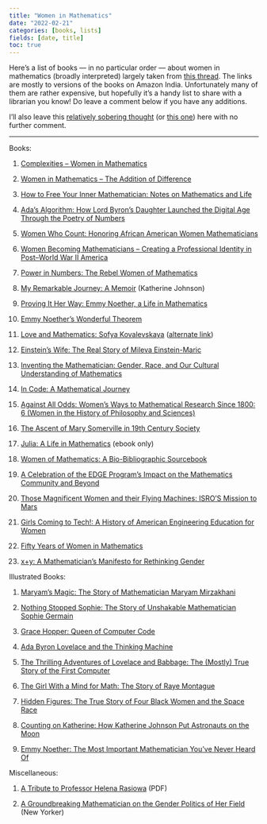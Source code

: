 ```yaml
---
title: "Women in Mathematics"
date: "2022-02-21"
categories: [books, lists]
fields: [date, title]
toc: true
---
```


Here’s a list of books — in no particular order — about women in mathematics (broadly interpreted) largely taken from [this thread](https://twitter.com/stevenstrogatz/status/1495030448904458243). The links are mostly to versions of the books on Amazon India. Unfortunately many of them are rather expensive, but hopefully it’s a handy list to share with a librarian you know! Do leave a comment below if you have any additions.

I’ll also leave this [relatively sobering thought](https://twitter.com/virtualcourtney/status/1495076053257175040) (or [this one](https://twitter.com/MarissaKawehi/status/1495083281766879243?s=20&t=9CWcnFgcqBQZD4p01UFXsg)) here with no further comment.

---

Books:

1. [Complexities – Women in Mathematics](https://www.amazon.in/Complexities-Mathematics-Bettye-Anne-Case/dp/0691114625/)

2. [Women in Mathematics – The Addition of Difference](https://www.amazon.in/Women-Mathematics-Addition-Difference-Science/dp/0253211190/ref=sr_1_1?crid=XLR5PKP93HN1&keywords=Women+in+Mathematics%3A+The+Addition+of+Difference&qid=1645384438&sprefix=women+in+mathematics+the+addition+of+difference%2Caps%2C277&sr=8-1)

3. [How to Free Your Inner Mathematician: Notes on Mathematics and Life](https://www.amazon.in/How-Free-Your-Inner-Mathematician/dp/0198843593/)

4. [Ada's Algorithm: How Lord Byron's Daughter Launched the Digital Age Through the Poetry of Numbers](https://www.amazon.in/Adas-Algorithm-Daughter-Launched-Digital/dp/1783340711/)

5. [Women Who Count: Honoring African American Women Mathematicians](https://www.amazon.in/Women-Who-Count-Honoring-Mathematicians/dp/1470448890/)

6. [Women Becoming Mathematicians – Creating a Professional Identity in Post–World War II America](https://www.amazon.in/Women-Becoming-Mathematicians-Professional-Post-World/dp/0262632462/)

7. [Power in Numbers: The Rebel Women of Mathematics](https://www.amazon.in/Power-Numbers-Rebel-Women-Mathematics/dp/1631064851/)

8. [My Remarkable Journey: A Memoir](https://www.amazon.in/My-Remarkable-Journey-Katherine-Johnson/dp/0062897667/) (Katherine Johnson)

9. [Proving It Her Way: Emmy Noether, a Life in Mathematics](https://www.amazon.in/Proving-Her-Way-Noether-Mathematics/dp/3030628108/)

10. [Emmy Noether’s Wonderful Theorem](https://www.amazon.in/Emmy-Noether%60s-Wonderful-Theorem-2e/dp/1421422670/)

11. [Love and Mathematics: Sofya Kovalevskaya](https://www.amazon.in/Love-Mathematics-Kovalevskaya-P-Kochina/dp/0828533733/) ([alternate link](https://archive.org/details/kochinaloveandmathematicssofyakovalevskaya1985/mode/2up))

12. [Einstein's Wife: The Real Story of Mileva Einstein-Maric](https://www.amazon.in/Einsteins-Wife-Story-Mileva-Einstein-Maric/dp/1665124997)

13. [Inventing the Mathematician: Gender, Race, and Our Cultural Understanding of Mathematics](https://www.amazon.in/Inventing-Mathematician-Cultural-Understanding-Mathematics-ebook/dp/B01CPUKOR6/)

14. [In Code: A Mathematical Journey](https://www.amazon.in/Code-Mathematical-Journey-David-Flannery/dp/1861972717)

15. [Against All Odds: Women’s Ways to Mathematical Research Since 1800: 6 (Women in the History of Philosophy and Sciences)](https://www.amazon.in/Against-All-Odds-Mathematical-Philosophy/dp/303047612X)

16. [The Ascent of Mary Somerville in 19th Century Society](https://www.amazon.in/Somerville-Century-Society-Springer-Biographies-ebook/dp/B01N1M5D2H/)

17. [Julia: A Life in Mathematics](https://bookstore.ams.org/spec-18/) (ebook only)

18. [Women of Mathematics: A Bio-Bibliographic Sourcebook](https://www.amazon.in/Women-Mathematics-Bio-Bibliographic-Sourcebook-Bibliographic-ebook/dp/B000WBBEIE/)

19. [A Celebration of the EDGE Program's Impact on the Mathematics Community and Beyond](https://www.amazon.in/Celebration-Programs-Impact-Mathematics-Community/dp/3030194884/)

20. [Those Magnificent Women and their Flying Machines: ISRO'S Mission to Mars](https://www.amazon.in/Those-Magnificent-Women-Flying-Machines/dp/9388874587)

21. [Girls Coming to Tech!: A History of American Engineering Education for Women](https://www.amazon.in/Girls-Coming-Tech-Engineering-Education-ebook/dp/B08BTB9HQ2/)

22. [Fifty Years of Women in Mathematics](https://link.springer.com/book/9783030826574)

23. [x+y: A Mathematician's Manifesto for Rethinking Gender](https://www.amazon.in/Mathematicians-Manifesto-Rethinking-Gender/dp/178816041X/)


Illustrated Books:

1. [Maryam’s Magic: The Story of Mathematician Maryam Mirzakhani](https://www.amazon.in/Maryams-Magic-Mathematician-Maryam-Mirzakhani/dp/0062915967/)

2. [Nothing Stopped Sophie: The Story of Unshakable Mathematician Sophie Germain](https://www.amazon.in/Nothing-Stopped-Sophie-Cheryl-Bardoe/dp/0316278203/)

3. [Grace Hopper: Queen of Computer Code](https://www.amazon.in/Grace-Hopper-Queen-Computer-Changed/dp/1454920009/)

4. [Ada Byron Lovelace and the Thinking Machine](https://www.amazon.in/Ada-Byron-Lovelace-Thinking-Machine/dp/1939547202)

5. [The Thrilling Adventures of Lovelace and Babbage: The (Mostly) True Story of the First Computer](https://www.amazon.in/Thrilling-Adventures-Lovelace-Babbage-Computer/dp/0141981539/)

6. [The Girl With a Mind for Math: The Story of Raye Montague](https://www.amazon.in/Girl-Mind-Math-Montague-Scientists/dp/1943147426/)

7. [Hidden Figures: The True Story of Four Black Women and the Space Race](https://www.amazon.in/Hidden-Figures-Story-Black-Women/dp/0062742469/)

8. [Counting on Katherine: How Katherine Johnson Put Astronauts on the Moon](https://www.amazon.in/Counting-Katherine-Johnson-Astronauts-Moon/dp/1529005612/)

9. [Emmy Noether: The Most Important Mathematician You've Never Heard Of](https://www.amazon.in/Emmy-Noether-Important-Mathematician-Youve-ebook/dp/B08J87C17B)


Miscellaneous:

1. [A Tribute to Professor Helena Rasiowa](http://comet.lehman.cuny.edu/fitting/bookspapers/pdf/papers/Rasiowa.pdf) (PDF)

2. [A Groundbreaking Mathematician on the Gender Politics of Her Field](https://www.newyorker.com/news/q-and-a/groundbreaking-mathematician-karen-uhlenbeck-on-the-politics-of-her-field/amp) (New Yorker)